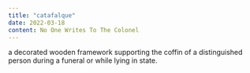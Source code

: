 ```yaml
---
title: "catafalque"
date: 2022-03-18
content: No One Writes To The Colonel
---
```


a decorated wooden framework supporting the coffin of a distinguished person during a funeral or while lying in state.
